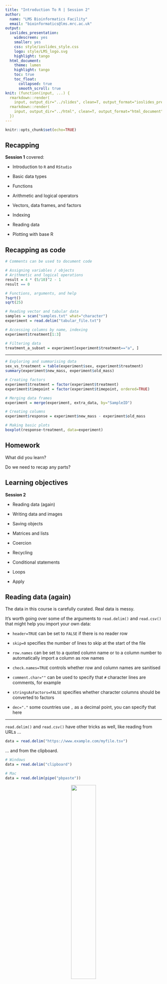 ```yaml
---
title: "Introduction To R | Session 2"
author:
  name: "LMS Bioinformatics Facility"
  email: "bioinformatics@lms.mrc.ac.uk"
output:
  ioslides_presentation:
    widescreen: yes
    smaller: yes
    css: style/ioslides_style.css
    logo: style/LMS_logo.svg
    highlight: tango
  html_document:
    theme: lumen
    highlight: tango
    toc: true
    toc_float:
      collapsed: true
      smooth_scroll: true
knit: (function(input, ...) {
  rmarkdown::render(
    input, output_dir="../slides", clean=T, output_format="ioslides_presentation"); 
  rmarkdown::render(
    input, output_dir="../html", clean=T, output_format="html_document")
  })
---
```


```r
knitr::opts_chunk$set(echo=TRUE)
```

## Recapping

**Session 1** covered:

- Introduction to `R` and `RStudio`

- Basic data types

- Functions

- Arithmetic and logical operators

- Vectors, data frames, and factors

- Indexing

- Reading data

- Plotting with base R

## Recapping as code

```r
# Comments can be used to document code

# Assigning variables / objects
# Arithmetic and logical operations
result = 4 * (5/10)^2 - 1
result == 0

# Functions, arguments, and help
?sqrt()
sqrt(25)

# Reading vector and tabular data
samples = scan("samples.txt" what="character")
experiment = read.delim("tabular_file.txt")

# Accessing columns by name, indexing
experiment$treatment[1:3]

# Filtering data
treatment_a_subset = experiment[experiment$treatment=="a", ]
```

---

```r
# Exploring and summarising data
sex_vs_treatment = table(experiment$sex, experiment$treatment)
summary(experiment$new_mass, experiment$old_mass)

# Creating factors
experiment$treatment = factor(experiment$treatment)
experiment$timepoint = factor(experiment$timepoint, ordered=TRUE)

# Merging data frames
experiment = merge(experiment, extra_data, by="SampleID")

# Creating columns
experiment$response = experiment$new_mass - experiment$old_mass

# Making basic plots
boxplot(response~treatment, data=experiment)
```

## Homework {data-background=#FDEBD0}

What did you learn?

Do we need to recap any parts?

## Learning objectives

**Session 2**

- Reading data (again)
  
- Writing data and images
  
- Saving objects

- Matrices and lists
  
- Coercion
  
- Recycling

- Conditional statements
  
- Loops

- Apply

## Reading data (again)

The data in this course is carefully curated. Real data is messy.

It's worth going over some of the arguments to `read.delim()` and `read.csv()` that might help you import your own data:

- `header=TRUE` can be set to `FALSE` if there is no reader row

- `skip=0` specifies the number of lines to skip at the start of the file

- `row.names` can be set to a quoted column name or to a column number to automatically import a column as row names

- `check.names=TRUE` controls whether row and column names are sanitised

- `comment.char=""` can be used to specify that `#` character lines are comments, for example

- `stringsAsFactors=FALSE` specifies whether character columns should be converted to factors

- `dec="."` some countries use `,` as a decimal point, you can specify that here

---

`read.delim()` and `read.csv()` have other tricks as well, like reading from URLs ...
                        
```r
data = read.delim("https://www.example.com/myfile.tsv")
```

... and from the clipboard.
                        
```r
# Windows
data = read.delim("clipboard")

# Mac
data = read.delim(pipe("pbpaste"))
```

<center>
![](images/2_clippy_read.png){width="40%"}
</center>

## Writing vectors

Individual vectors can be written to a file using the `write()` function, the write-equivalent of `scan()`.

```r
write(1:10, "outputs/2_write_vector.txt")
```

There are a few optional arguments to the function:

- `sep=" "` defines the separator character. This can be set to be tab-delimited (`sep="\t"`), comma, or new-line-delimited (`sep="\n"`)

- `append=FALSE` can be set to `TRUE` to append to the end of an existing file rather than overwriting it.

## Writing tabular data

Data frame and matrix objects can be output using the `write.table()` function.

```r
x = data.frame(a=c(1, 2, 3), b=("a", "b", "c"))
rownames(x) = c("first", "second", "third")

write.table(
  x, "outputs/2_write_data_frame.tsv",
  sep="\t", quote=FALSE, col.names=NA)
```

Again, there are some optional arguments to consider:

- `sep=" "` needs to be manually set to a `","` or a tab (`"\t"`) character

- `quote=TRUE` controls the "quoting" of character elements. You probably want to set this to `FALSE`

- `row.names=TRUE` controls whether row names are written

- `col.names=TRUE` controls whether column names are written. Where `row.names=TRUE`, this can be set to `NA` to insert a blank cell (`[1, 1]`) to prevent the column names from becoming offset to the left.

---

`write.table()` can't output to a URL (that would be truly impressive) ...

<center>
![](images/2_clippy_write.png){width="40%"}
</center>

```r
# Windows
write.table(
  x, "clipboard",
  sep="\t", col.names=NA)

# Mac
write.table(
  x, pipe("pbcopy"),
  sep="\t", col.names=NA)
```

## Writing graphics

`RStudio` can include rendered graphics automatically within its outputs but we still need to be able to save images separately. We can do this with the `png()`, `svg()`, and `pdf()` functions.

Each function accepts the `width=` and `height=` optional arguments, although their meanings differ:

- `svg()` and `pdf()`: sizes are in **inches** (`1 inch == 2.54 cm`)

- `png()`: sizes are in **pixels** by default but the additional `units=` argument can be set separately

All three functions initiate the recording of graphical outputs but won't write anything to a file until we inform `R` that we're finished plotting. The `dev.off()` function does this.

```r
svg("outputs/2_write_image.svg", width=5, height=5)

plot(c(1:10, 10:1), rep(1:10, 2))

dev.off()
```

---

It's worth noting that PDFs are special, as they allow multiple plots to be captured into the same document.

Each plot created before `dev.off()` is called will be created on a new page.

```r
pdf("outputs/2_write_image.pdf", width=5, height=5)

plot(c(1:10, 10:1), rep(1:10, 2), col="purple")
plot(c(1:10, 10:1), rep(1:10, 2), col="green4")

# other things can go on in within a pdf/svg/png() ... dev.off() block as well
x = 1

dev.off()
```

---

When working in the console, we can also use `RStudio` to interactively resize outputs and to save images.

```
> plot(c(1:10, 10:1), rep(1:10, 2))
```

<center>
![](images/2_export_plot.png){width="40%"}
</center>

## Saving R objects

`R` objects can be saved to allow important steps in a workflow to be preserved or to save the results of a lengthy computation.

The `save()` function can be used to store specific objects ...

```r
save(x, file="outputs/2_write_object.RData")
```

... or a complete snapshot of the working space can be recorded using `save.image()`.

```r
save.image("outputs/2_write_image.RData")
```

The objects contained within these files can be loaded into a future `R` session using the `load()` function.

```r
load("outputs/2_write_object.RData")
```

## Garbage

Amongst programming languages, `R` is famous as a bit of a 'memory hog'. When performing analyses of particularly large datasets, it can use 10s of GB of your computer's RAM (and/or crash your machine)!

Saving objects has another advantage, therefore, as it allows our working areas to be cleaned up.

An object can be deleted using the `rm()` (or `remove()`) function ...

```r
delete_me = c("please!", "I'm", "taking", "up", "a", "lot", "of", "memory.")
rm(delete_me)
```

... which will remove it from use but doesn't actually free its memory. We can encourage `R` to perform this second step by manually calling the `gc()` (garbage collection) function.

```r
gc()
```

## Matrices

Complementing the data frame, the `matrix` is the second 2D tabular structure in base `R`. As with vectors, all data within a matrix must be of the same underlying class: `numeric`, `character`, or `logical`.

The `matrix()` function can be used to form a matrix from a single vector and to automatically assign a given shape, filling column-wise by default or row-wise by passing the `byrow=TRUE` optional argument.

```r
matrix(1:8, nrow=2, ncol=4)
```

```r
matrix(1:8, nrow=2, ncol=4, byrow=TRUE)
```

---

```r
m = matrix(1:8, nrow=2, ncol=4, byrow=TRUE)
class(m)
```

Outside of demonstrating the `matrix()` function, it's rare in the real world to create a `matrix` this way.

We can create a matrix from a file by converting a data frame produced by `read.delim()` or `read.csv()` using the `as.matrix()` function.

```r
m = as.matrix(read.delim("data/2_read_matrix.txt", row.names="ID"))
m
```

---

Alternatively, we can also create matrix objects from existing vectors using the `rbind()` (row bind) function ...

```r
a = c(1, 2)
b = c(4, 5)
rbind(a, b)
```

... or the `cbind()` (column bind) function.

```r
m = cbind(a, b)
m
```

---

Both functions also work to extend an existing matrix object.

```r
m = rbind(m, c(3, 6))
m = cbind(m, c=c(7, 8, 9))
m
```

```r
m = cbind(m, m)
m
```

## Matrix indexing

Square bracket (`[  ]`) indexing of matrix objects works in the same way as for data frames.

```r
m[1, ]
```

```r
m[, 1]
```

```r
m[1:2, 1:2]
```

---

As with the data frame, the dimensions of a matrix can be determined with the `nrow()`, `ncol()`, and `dim()` functions.

Similarly, the `rownames()` and `colnames()` functions can be used to get and set names.

```r
rownames(m) = c("one", "two", "one")
m
```

In comparison to a data frame, as can be seen above, row and column names do not have to be unique in a matrix. As a result:

- the matrix does not support column referencing with the `$` operator

- though supported, name-based indexing can cause issues when names are not unique

It is good practice to enforce unique naming yourself on behalf of your matrices!

## Practical {data-background=#D6EAF8}

As we need to work on our row and column names:

- what does the `paste()` function do?

- how can we use this function to rename our columns `col1`--`col6` and the rows `row1`--`row3`?

Working on our matrix:

- what does `m * 2` do?

- what does `m * 1:3` do?

- what does `m * m` do?

## Transposition

Most functions expect matrix data inputs to be column-wise (samples in columns, observations in rows). Some, however, expect row-wise inputs. The `t()` function can be used to *transpose* a matrix.

```r
m = matrix(1, nrow=4, ncol=2)
m
```

```r
t(m)
```

## Coercion

Individual vectors and matrix objects can store only single data types. It's worth looking into this in more detail, as *coercion* (conversion between types) has some gotchas.

Where a mixed input is given, `R` makes a decision about the most suitable data type and *coerces* everything else to match. The decision follows a set path:

- can they all be represented as `logical`?

- otherwise, as `numeric`?

- otherwise, as `character`?

- else, they're `NA`

Importantly, if you add elements of a different data type to an existing vector or matrix, the whole object will be coerced to match.

---

```r
im_being_coerced = c(TRUE, FALSE)
im_being_coerced
```

```r
c(im_being_coerced, 1.0)
```

```r
c(im_being_coerced, 10, "hello")
```

---

Sometimes it's useful to take control the coercion yourself. Each basic type has a matched `as.` function that will convert an input appropriately.

```r
as.numeric(c(TRUE, 1, FALSE, 0))
```

Even here, though, there are limits! Where the requested coercion isn't possible, `NA` values will be inserted.

```r
as.numeric(c(TRUE, 1, FALSE, 0, "testing"))
```

Best practice, therefore, is not to find yourself in this situtation in the first place!

## Recycling

Vector-vector and vector-matrix operations with unequal length objects cause the shorter to be *recycled*.

```r
a = rep(1, 6)
b = c(0, 1)
a + b
```

Here, the shorter object, `b`, is used more than once - it's recycled. This works whether the longer length is an exact multiple of the shorter or not, but will print a warning in the latter case.

```r
rep(1, 5) * b
```

---

We can exploit recycling when adding repetitive columns or rows to a matrix with `cbind()` or `rbind()`.

```r
cbind(matrix(1, nrow=4, ncol=2), c(0, 1))
```

```r
rbind(matrix(1, nrow=2, ncol=5), c(0, 1))
```

---

Though `cbind()` does not allow longer columns to be added, `rbind()` does allow a longer vector to be added as a row.

In this case, a warning is printed and the vector is truncated to match the number of columns in the matrix.

```r
rbind(matrix(0, nrow=2, ncol=2), c(1, 1, 1, 1))
```

## Lists

The `list` object, returned by the `list()` function, provides a general container class. In comparison to data frames and matrices, lists can be used to store objects of different lengths.
            
```r
samples = c("S1", "S2", "S3", "S4")
expression = matrix(1, nrow=2, ncol=4)
meta_data = data.frame(
  samples=samples,
  treatment=rep(c(TRUE, FALSE), 2),
  replicate=c(1, 1, 2, 2))

experiment = list(samples, expression)
str(experiment)
```

---

Similarly to vectors, lists can be extended using the `c()` function, but we need to make sure that everything being joined is a list object.

```r
experiment = c(experiment, list(meta_data))
str(experiment)
```

---

A process unique to list objects is *flattening*. When a list contains objects of the same type (e.g. all vectors), the `unlist()` function can be used to create a flat representation (a vector).

```r
vector_list = list(
  first=c(1, 2, 3),
  second=c(4, 5, 6),
  third=c(7, 8, 9))

unlist(vector_list)
```

If the elements of the original list were named, the unlisted elements are given the name with an additional numeric suffix.

## Indexing lists

As with data frames, we can index lists using the special `$` operator to retrieve named elements. Names can be set when the list is created ...

```r
experiment = list(
  samples=samples,
  expression=expression,
  meta_data=meta_data)
```

... or by using the `names()` function.

```r
names(experiment) = c("samples", "expression", "meta_data")
```

---

Indexing lists with square brackets requires a little more thought. Whereas the `$` operator retrieves the element ...

```r
experiment$samples
```

... indexing with square brackets (`[ ]`) subsets the list, returning a list.

```r
experiment["samples"]
```

To recreate the behaviour of the `$`, we instead need to index with double square brackets (`[[ ]]`).

```r
experiment[["samples"]]
```

## Practical {data-background=#D6EAF8}

Let's do some list-making!

- Make a named list with the following elements:

  * Your name
  
  * Your age
  
  * The colours of the clothes you're wearing, as a character vector
  
- Update your age to be the equivalent in months

- What does the `sample()` function do?

- Add to your list a random shuffle of the numbers `1`--`10`

- What's the logical coercion of your age? What about your name?

- Your name and age are sensitive under GDPR as they're personally identifying. Delete this list immediately and make sure `R` cleans up after itself!

## Flow control

It's often useful to have control of how and whether blocks of code are executed. This is the concept of *flow control*, which divides into two categories:

- *conditional statements*

  * control whether a particular block of code is executed; execution is *conditional* on a logical test
  
  * return a value. Even if it's not wanted or captured, conditional statements always return something (`NULL` if there's nothing else to return)

- *loops*

  * can run a code block a specified number of times
  
  * can run a code block with different inputs
  
  * don't return anything

## If

Across all programming languages, the `if` statement is the backbone of conditional flow control.

`if` performs the logical test enclosed within brackets (`( )`) and, if the statement evaluates to `TRUE`, runs an adjacent block of code wrapped in a pair of curly brackets (`{ }`).

```r
x = 0

if (x < 1) {
  "yes"
}
```

For single line statements, this can also be done *inline*. Here, we also capture the result as a new object.

```r
result = if (x < 1) "yes"
```

---

Where the conditional statement evaluates to `FALSE`, we can pair `if` with `else` to run an alternate code block.

```r
if (x > 0) {
  "yes"
} else {
  "no"
}
```

Similarly, where the readability of code is not reduced, this can be done inline.

```r
result = if (x > 1) "yes" else "no"
result
```

---

It's also possible to *chain* `if` and `else` to evaluate multiple conditions.

```r
if (x == 1) {
  "x is 1"
} else if (x == 2) {
  "x is 2"
} else {
  "x is not 1 or 2"
}
```

When capturing answers, it's important to remember that `if` statements always return something! If we don't specify the `else`, there's a default behaviour.

```r
result = if (x > 1) "yes" # else NULL
result
```

## Vectorised if

As the `if` statement can only evaluate a single logical condition, `R` has an equivalent vectorised function. `ifelse()` performs the same logic on a vector and returns an equally-sized vector of results.

```r
x = -2:2

ifelse(x > 0, "over_0", "under_or_0")
```

```r
ifelse(
  x == 0,
  "equal",
  ifelse(x > 0, "over", "under"))
```

## For

In the simplest use case, `for` loops run the encapsulated code block a specified number of times. Note that, as `for` loops don't return anything, we have to manually `print()` the result of the code block.

```r
for (i in 1:5) {
  print(i * i)
}
```

Execution is in two steps:

- walking through the supplied vector (`1:5`), the variable `i` is assigned its value

- the code block is executed

---

By convention, we use the variable `i` to store the loop number. It's frequently used as an `i`ndex value.

```r
x = -2:2

for (i in 1:5) {
  print(x[i] ^ 2)
}
```

If we're nesting loops inside each other and `i` is in use, we move on to ... `j`.

It's good practice to avoid using `i` and `j` as variable names elsewhere in your code to avoid downstream confusion!

---

<center>
![](images/2_index.png){width="50%"}
</center>

---

`for` loops can also be used to loop over other inputs (... in which case we can use whatever variable names might be suitable).

As with `if`, single line statements can also be run inline.

```r
x = letters[1:3]
for (chr in x) print(chr)
```

```r
x = list(c(1, 2, 3), c(4, 5, 6))
for (v in x) print(v)
```

## While

`while` loops are most useful when it's known a condition can be satisfied but not necessarily when - to repeatedly run a code block until a specific outcome is achieved.

```r
x = 1:10

while (x[1] != 5) {
  x = sample(x)  # shuffle x
}

x
```

```r
x = 1
while (x^2 != 9) x = x + 1
x
```

## Next

The `next` keyword causes immediate escape from an individual loop iteration and triggers the next to start.

```r
for (i in 1:10) {
  if (i < 10) next
  print(i)
}
```

Here, where `i < 10` for the first 9 iterations, the `next` keyword aborts execution of the code block and triggers to next iteration to begin. Only when the if statement does not evaluate to `TRUE` is the value of `i` printed.

## Break

The `break` keyword can be used to exit from a `for` or `while` loop completely.

```r
loops = 0

while (TRUE) {
  loops = loops + 1
  if (sample(1:20, size=1) == 5) break
}

loops
```

## Practical {data-background=#D6EAF8}

This code produces a random length selection of lowercase characters from the `letters` built-in constant:

```r
x = sample(letters, size=sample(26, size=1))
```

- If we don't know its length beforehand, how might we write a `for` loop that iterates over this vector?

- Shuffle `letters` yourself, keeping all 26 characters

- Write a `for` loop that iterates over the vector until it finds `z`

- How many iterations did it take to find `z`?

- Translate your code over to work as a `while` loop

## Apply

As noted before, `R` is vectorised! To apply a function to a vector or matrix as a whole, we just do so.

```r
x = 1:6
sqrt(x)
```

We don't always want to do this, though! Suppose we want to obtain the `mean()` of each row in a matrix, or the `sum()` of each column.

To achieve this, we can use the `apply()` function to iterate either row- or column-wise over a matrix. `apply()` takes three positional arguments:

- `X`: the matrix

- `MARGIN`: determines whether we're operating on rows (`1`) or on columns (`2`)

- `FUN`: the function to apply

---

```r
m = matrix(1:9, nrow=3, ncol=3)
m
```

```r
apply(m, 1, sum)  # MARGIN=1 operates on rows
```

```r
apply(m, 2, sum)  # MARGIN=2 operates on columns
```

---

By default, `R` doesn't allow functions to be applied to `list` objects, as they specifically allow for storage of heterogeneous data. Where it's known that a list's contents are suitable (e.g. a list of numeric vectors), the `lapply()` function can be used to run a function on its elements. A list of the same structure is returned.

```r
x = list(a=c(1, 2, 3), b=c(4, 5, 6))
x
```

```r
lapply(x, sqrt)
```

---

The last `apply()` variant that's particularly useful is `tapply()`, which will run a function on specific elements of a vector. Elements can either be defined according to a logical operation or using a vector that can be coerced by `as.factor()`.

```r
x = 1:9

tapply(x, x>5, sqrt)
```

```r
tapply(x, rep_len(c(0, 1), 9), sqrt)
```

## Sweep

When vector-matrix arithmetic operations are performed, the provided vector is treated as a column (or it's recycled to be one) and is pushed horizontally across the matrix.

```r
m = matrix(0, nrow=4, ncol=4)
m + c(0, 1)
```

If we wanted to instead treat the vector as a row and push it vertically down the matrix, we have two options:

- transpose (`t()`) the matrix, perform the operation, and transpose it back again

- use the `sweep()` function

---

`sweep()` is a statistical function designed to normalise a matrix by 'sweeping away' an unwanted factor. In reality, we can use it for anything. `sweep()` expects four positional arguments:

- `X`: the matrix

- `MARGIN`: determines whether we're operating on rows (`1`) or on columns (`2`)

- `STATS`: the vector to use in the sweep

- `FUN`: the function to sweep with. Note that arithmetic functions (`+` etc) need to be quoted (i.e. `"+"`)

```r
sweep(m, 2, c(0, 1, 0, 1), "+")
```

## Homework {data-background=#FDEBD0}

There are more penguin-related homework tasks to help cement what we've covered today!

The homework and instructions can be found within the main directory for the course: `./homework/Homework_2.Rmd`
